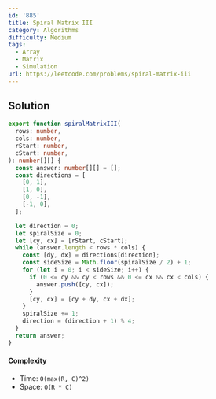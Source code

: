 ```yaml
---
id: '885'
title: Spiral Matrix III
category: Algorithms
difficulty: Medium
tags:
  - Array
  - Matrix
  - Simulation
url: https://leetcode.com/problems/spiral-matrix-iii
---
```


## Solution

```typescript showLineNumbers
export function spiralMatrixIII(
  rows: number,
  cols: number,
  rStart: number,
  cStart: number,
): number[][] {
  const answer: number[][] = [];
  const directions = [
    [0, 1],
    [1, 0],
    [0, -1],
    [-1, 0],
  ];

  let direction = 0;
  let spiralSize = 0;
  let [cy, cx] = [rStart, cStart];
  while (answer.length < rows * cols) {
    const [dy, dx] = directions[direction];
    const sideSize = Math.floor(spiralSize / 2) + 1;
    for (let i = 0; i < sideSize; i++) {
      if (0 <= cy && cy < rows && 0 <= cx && cx < cols) {
        answer.push([cy, cx]);
      }
      [cy, cx] = [cy + dy, cx + dx];
    }
    spiralSize += 1;
    direction = (direction + 1) % 4;
  }
  return answer;
}
```

#### Complexity

- Time: `O(max(R, C)^2)`
- Space: `O(R * C)`
